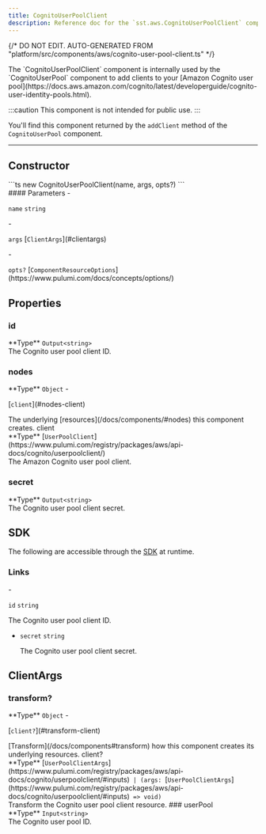 ```yaml
---
title: CognitoUserPoolClient
description: Reference doc for the `sst.aws.CognitoUserPoolClient` component.
---
```


{/* DO NOT EDIT. AUTO-GENERATED FROM "platform/src/components/aws/cognito-user-pool-client.ts" */}


<div class="tsdoc">

<Section type="about">
The `CognitoUserPoolClient` component is internally used by the `CognitoUserPool`
component to add clients to your [Amazon Cognito user pool](https://docs.aws.amazon.com/cognito/latest/developerguide/cognito-user-identity-pools.html).

:::caution
This component is not intended for public use.
:::

You'll find this component returned by the `addClient` method of the `CognitoUserPool` component.
</Section>

---

## Constructor

<Segment>
<Section type="signature">
```ts
new CognitoUserPoolClient(name, args, opts?)
```
</Section>

<Section type="parameters">
#### Parameters
- <p><code class="key">name</code> <code class="primitive">string</code></p>
- <p><code class="key">args</code> [<code class="type">ClientArgs</code>](#clientargs)</p>
- <p><code class="key">opts?</code> [<code class="type">ComponentResourceOptions</code>](https://www.pulumi.com/docs/concepts/options/)</p>
</Section>
</Segment>

## Properties

### id
<Segment>
<Section type="parameters">
<InlineSection>
**Type** <code class="primitive">Output</code><code class="symbol">&lt;</code><code class="primitive">string</code><code class="symbol">&gt;</code>
</InlineSection>
</Section>
The Cognito user pool client ID.
</Segment>

### nodes
<Segment>
<Section type="parameters">
<InlineSection>
**Type** <code class="primitive">Object</code>
</InlineSection>
- <p>[<code class="key">client</code>](#nodes-client)</p>
</Section>
The underlying [resources](/docs/components/#nodes) this component creates.
</Segment>
<NestedTitle id="nodes-client" Tag="h4" parent="nodes.">client</NestedTitle>
<Segment>
<Section type="parameters">
<InlineSection>
**Type** [<code class="type">UserPoolClient</code>](https://www.pulumi.com/registry/packages/aws/api-docs/cognito/userpoolclient/)
</InlineSection>
</Section>
The Amazon Cognito user pool client.
</Segment>

### secret
<Segment>
<Section type="parameters">
<InlineSection>
**Type** <code class="primitive">Output</code><code class="symbol">&lt;</code><code class="primitive">string</code><code class="symbol">&gt;</code>
</InlineSection>
</Section>
The Cognito user pool client secret.
</Segment>

## SDK

The following are accessible through the [SDK](/docs/reference/sdk/) at runtime.

### Links
<Segment>
<Section type="parameters">
- <p><code class="key">id</code> <code class="primitive">string</code></p>

  The Cognito user pool client ID.
- <p><code class="key">secret</code> <code class="primitive">string</code></p>

  The Cognito user pool client secret.
</Section>
</Segment>

## ClientArgs
### transform?
<Segment>
<Section type="parameters">
<InlineSection>
**Type** <code class="primitive">Object</code>
</InlineSection>
- <p>[<code class="key">client?</code>](#transform-client)</p>
</Section>
[Transform](/docs/components#transform) how this component creates its underlying
resources.

</Segment>
<NestedTitle id="transform-client" Tag="h4" parent="transform.">client?</NestedTitle>
<Segment>
<Section type="parameters">
<InlineSection>
**Type** [<code class="type">UserPoolClientArgs</code>](https://www.pulumi.com/registry/packages/aws/api-docs/cognito/userpoolclient/#inputs)<code class="symbol"> | </code><code class="symbol">(</code><code class="primitive">args</code><code class="symbol">: </code>[<code class="type">UserPoolClientArgs</code>](https://www.pulumi.com/registry/packages/aws/api-docs/cognito/userpoolclient/#inputs)<code class="symbol"> => </code><code class="primitive">void</code><code class="symbol">)</code>
</InlineSection>
</Section>
Transform the Cognito user pool client resource.

</Segment>
### userPool
<Segment>
<Section type="parameters">
<InlineSection>
**Type** <code class="primitive">Input</code><code class="symbol">&lt;</code><code class="primitive">string</code><code class="symbol">&gt;</code>
</InlineSection>
</Section>
The Cognito user pool ID.

</Segment>
</div>